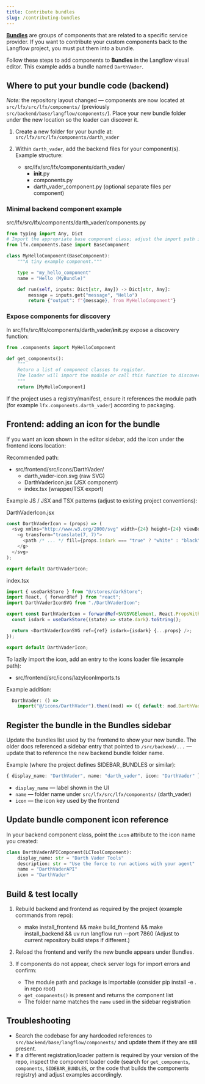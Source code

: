 ```yaml
---
title: Contribute bundles
slug: /contributing-bundles
---
```



<Icon name="Blocks" aria-hidden="true" /> [**Bundles**](/components-bundle-components) are groups of components that are related to a specific service provider.
If you want to contribute your custom components back to the Langflow project, you must put them into a bundle.

Follow these steps to add components to <Icon name="Blocks" aria-hidden="true" /> **Bundles** in the Langflow visual editor.
This example adds a bundle named `DarthVader`.

## Where to put your bundle code (backend)

_Note:_ the repository layout changed — components are now located at `src/lfx/src/lfx/components/` (previously `src/backend/base/langflow/components/`). Place your new bundle folder under the new location so the loader can discover it.

1. Create a new folder for your bundle at:
   `src/lfx/src/lfx/components/darth_vader`

2. Within `darth_vader`, add the backend files for your component(s). Example structure:

   - src/lfx/src/lfx/components/darth_vader/
     - __init__.py
     - components.py
     - darth_vader_component.py (optional separate files per component)

### Minimal backend component example

src/lfx/src/lfx/components/darth_vader/components.py

```python
from typing import Any, Dict
# Import the appropriate base component class; adjust the import path if necessary
from lfx.components.base import BaseComponent

class MyHelloComponent(BaseComponent):
    """A tiny example component."""

    type = "my_hello_component"
    name = "Hello (MyBundle)"

    def run(self, inputs: Dict[str, Any]) -> Dict[str, Any]:
        message = inputs.get("message", "Hello")
        return {"output": f"{message}, from MyHelloComponent"}
```

### Expose components for discovery

In src/lfx/src/lfx/components/darth_vader/__init__.py expose a discovery function:

```python
from .components import MyHelloComponent

def get_components():
    """
    Return a list of component classes to register.
    The loader will import the module or call this function to discover components.
    """
    return [MyHelloComponent]
```

If the project uses a registry/manifest, ensure it references the module path (for example `lfx.components.darth_vader`) according to packaging.

## Frontend: adding an icon for the bundle

If you want an icon shown in the editor sidebar, add the icon under the frontend icons location:

Recommended path:
- src/frontend/src/icons/DarthVader/
  - darth_vader-icon.svg (raw SVG)
  - DarthVaderIcon.jsx (JSX component)
  - index.tsx (wrapper/TSX export)

Example JS / JSX and TSX patterns (adjust to existing project conventions):

DarthVaderIcon.jsx
```javascript
const DarthVaderIcon = (props) => (
  <svg xmlns="http://www.w3.org/2000/svg" width={24} height={24} viewBox="0 0 32 32" fill="none" style={{ backgroundColor: "#9100ff", borderRadius: "6px" }} {...props}>
    <g transform="translate(7, 7)">
      <path /* ... */ fill={props.isdark === "true" ? "white" : "black"} />
    </g>
  </svg>
);

export default DarthVaderIcon;
```

index.tsx
```typescript
import { useDarkStore } from "@/stores/darkStore";
import React, { forwardRef } from "react";
import DarthVaderIconSVG from "./DarthVaderIcon";

export const DarthVaderIcon = forwardRef<SVGSVGElement, React.PropsWithChildren<{}>>((props, ref) => {
  const isdark = useDarkStore((state) => state.dark).toString();

  return <DarthVaderIconSVG ref={ref} isdark={isdark} {...props} />;
});

export default DarthVaderIcon;
```

To lazily import the icon, add an entry to the icons loader file (example path):
- src/frontend/src/icons/lazyIconImports.ts

Example addition:
```typescript
  DarthVader: () =>
    import("@/icons/DarthVader").then((mod) => ({ default: mod.DarthVaderIcon })),
```

## Register the bundle in the Bundles sidebar

Update the bundles list used by the frontend to show your new bundle. The older docs referenced a sidebar entry that pointed to `/src/backend/...` — update that to reference the new backend bundle folder name.

Example (where the project defines SIDEBAR_BUNDLES or similar):
```typescript
{ display_name: "DarthVader", name: "darth_vader", icon: "DarthVader" },
```

- `display_name` — label shown in the UI
- `name` — folder name under `src/lfx/src/lfx/components/` (darth_vader)
- `icon` — the icon key used by the frontend

## Update bundle component icon reference

In your backend component class, point the `icon` attribute to the icon name you created:

```python
class DarthVaderAPIComponent(LCToolComponent):
    display_name: str = "Darth Vader Tools"
    description: str = "Use the force to run actions with your agent"
    name = "DarthVaderAPI"
    icon = "DarthVader"
```

## Build & test locally

1. Rebuild backend and frontend as required by the project (example commands from repo):
   - make install_frontend && make build_frontend && make install_backend && uv run langflow run --port 7860
   (Adjust to current repository build steps if different.)

2. Reload the frontend and verify the new bundle appears under Bundles.

3. If components do not appear, check server logs for import errors and confirm:
   - The module path and package is importable (consider pip install -e . in repo root)
   - `get_components()` is present and returns the component list
   - The folder name matches the `name` used in the sidebar registration

## Troubleshooting

- Search the codebase for any hardcoded references to `src/backend/base/langflow/components/` and update them if they are still present.
- If a different registration/loader pattern is required by your version of the repo, inspect the component loader code (search for `get_components`, `components`, `SIDEBAR_BUNDLES`, or the code that builds the components registry) and adjust examples accordingly.
